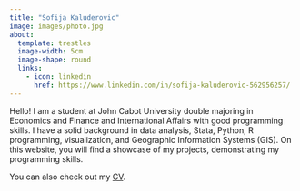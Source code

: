 ```yaml
---
title: "Sofija Kaluderovic"
image: images/photo.jpg
about:
  template: trestles
  image-width: 5cm
  image-shape: round
  links:
    - icon: linkedin
      href: https://www.linkedin.com/in/sofija-kaluderovic-562956257/
---
```


Hello! I am a student at John Cabot University double majoring in Economics and Finance and International Affairs with good programming skills. I have a solid background in data analysis, Stata, Python, R programming, visualization, and Geographic Information Systems (GIS). On this website, you will find a showcase of my projects, demonstrating my programming skills.

You can also check out my <a href="/cv/Kaluderovic_CV.pdf" target="_blank">CV</a>.
